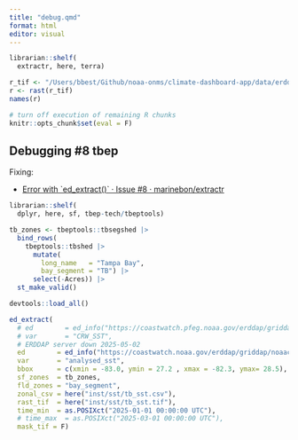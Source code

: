 ```yaml
---
title: "debug.qmd"
format: html
editor: visual
---
```



```r
librarian::shelf(
  extractr, here, terra)

r_tif <- "/Users/bbest/Github/noaa-onms/climate-dashboard-app/data/erddap_sst/CBNMS/2025.tif"
r <- rast(r_tif)
names(r)
```

```r
# turn off execution of remaining R chunks
knitr::opts_chunk$set(eval = F)
```

## Debugging #8 tbep

Fixing:

- [Error with \`ed\_extract()\` · Issue #8 · marinebon/extractr](https://github.com/marinebon/extractr/issues/8)

```r
librarian::shelf(
  dplyr, here, sf, tbep-tech/tbeptools)

tb_zones <- tbeptools::tbsegshed |>
  bind_rows(
    tbeptools::tbshed |>
      mutate(
        long_name   = "Tampa Bay",
        bay_segment = "TB") |>
      select(-Acres)) |>
  st_make_valid()
```


```r
devtools::load_all()

ed_extract(
  # ed        = ed_info("https://coastwatch.pfeg.noaa.gov/erddap/griddap/NOAA_DHW.html"),
  # var       = "CRW_SST",
  # ERDDAP server down 2025-05-02
  ed        = ed_info("https://coastwatch.noaa.gov/erddap/griddap/noaacrwsstDaily.html"),
  var       = "analysed_sst",
  bbox      = c(xmin = -83.0, ymin = 27.2 , xmax = -82.3, ymax= 28.5),
  sf_zones  = tb_zones,
  fld_zones = "bay_segment",
  zonal_csv = here("inst/sst/tb_sst.csv"),
  rast_tif  = here("inst/sst/tb_sst.tif"),
  time_min  = as.POSIXct("2025-01-01 00:00:00 UTC"),
  # time_max  = as.POSIXct("2025-03-01 00:00:00 UTC"),
  mask_tif = F)
```


